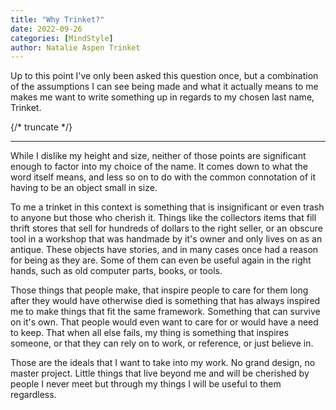 ```yaml
---
title: "Why Trinket?"
date: 2022-09-26
categories: [MindStyle]
author: Natalie Aspen Trinket
---
```


Up to this point I've only been asked this question once, but a combination of the assumptions I can see being made and what it actually means to me makes me want to write something up in regards to my chosen last name, Trinket.

{/* truncate */}

---

While I dislike my height and size, neither of those points are significant enough to factor into my choice of the name. It comes down to what the word itself means, and less so on to do with the common connotation of it having to be an object small in size.  

To me a trinket in this context is something that is insignificant or even trash to anyone but those who cherish it. Things like the collectors items that fill thrift stores that sell for hundreds of dollars to the right seller, or an obscure tool in a workshop that was handmade by it's owner and only lives on as an antique. These objects have stories, and in many cases once had a reason for being as they are. Some of them can even be useful again in the right hands, such as old computer parts, books, or tools.  

Those things that people make, that inspire people to care for them long after they would have otherwise died is something that has always inspired me to make things that fit the same framework. Something that can survive on it's own. That people would even want to care for or would have a need to keep. That when all else fails, my thing is something that inspires someone, or that they can rely on to work, or reference, or just believe in.  

Those are the ideals that I want to take into my work. No grand design, no master project. Little things that live beyond me and will be cherished by people I never meet but through my things I will be useful to them regardless. 